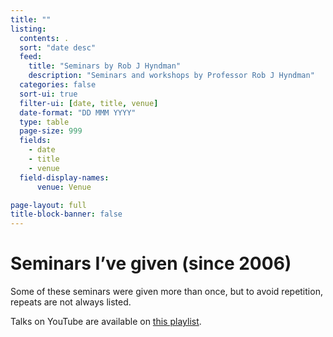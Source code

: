 ```yaml
---
title: ""
listing:
  contents: .
  sort: "date desc"
  feed:
    title: "Seminars by Rob J Hyndman"
    description: "Seminars and workshops by Professor Rob J Hyndman"
  categories: false
  sort-ui: true
  filter-ui: [date, title, venue]
  date-format: "DD MMM YYYY"
  type: table
  page-size: 999
  fields:
    - date
    - title
    - venue
  field-display-names:
      venue: Venue

page-layout: full
title-block-banner: false
---
```


# Seminars I've given (since 2006)

Some of these seminars were given more than once, but to avoid repetition, repeats are not always listed.

Talks on YouTube are available on [this playlist](https://www.youtube.com/playlist?list=PL12D676032C3A6B70).
